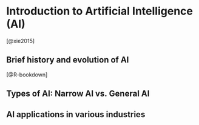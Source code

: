 # Introduction to Artificial Intelligence (AI) {-}
[@xie2015]

## Brief history and evolution of AI {-}

[@R-bookdown]

## Types of AI: Narrow AI vs. General AI {-}

## AI applications in various industries {-}
